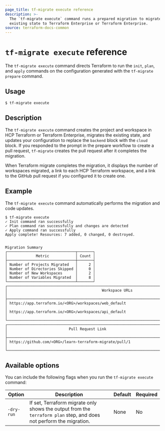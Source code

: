 ```yaml
---
page_title: tf-migrate execute reference
description: >-
  The `tf-migrate execute` command runs a prepared migration to migrate locally
  existing state to Terraform Enterprise or Terraform Enterprise.
source: terraform-docs-common
---
```


# `tf-migrate execute` reference

The `tf-migrate execute` command directs Terraform to run the `init`, `plan`, and `apply` commands on the configuration generated with the `tf-migrate prepare` command. 

## Usage

    $ tf-migrate execute

## Description

The `tf-migrate execute` command creates the project and workspace in HCP Terraform or Terraform Enterprise, migrates the existing state, and updates your configuration to replace the `backend` block with the `cloud` block. If you responded to the prompt in the prepare workflow to create a pull request, `tf-migrate` creates the pull request after it completes the migration.

When Terraform migrate completes the migration, it displays the number of workspaces migrated, a link to each HCP Terraform workspace, and a link to the GitHub pull request if you configured it to create one.

## Example

The `tf-migrate execute` command automatically performs the migration and code updates. 

<CodeBlockConfig hideClipboard>

    $ tf-migrate execute
    ✓ Init command ran successfully
    ✓ Plan command ran successfully and changes are detected
    ✓ Apply command ran successfully
    Apply complete! Resources: 7 added, 0 changed, 0 destroyed.


    Migration Summary
    ┌───────────────────────────────┬───────┐
    │             Metric            │ Count │
    ├───────────────────────────────┼───────┤
    │ Number of Projects Migrated   │     2 │
    │ Number of Directories Skipped │     0 │
    │ Number of New Workspaces      │     2 │
    │ Number of Variables Migrated  │     8 │
    └───────────────────────────────┴───────┘
    ┌───────────────────────────────────────────────────────────────────────────────────────────────────┐
    │                                           Workspace URLs                                          │
    ├───────────────────────────────────────────────────────────────────────────────────────────────────┤
    │ https://app.terraform.io/<ORG>/workspaces/web_default                                             │
    │ https://app.terraform.io/<ORG>/workspaces/api_default                                             │
    └───────────────────────────────────────────────────────────────────────────────────────────────────┘
    ┌────────────────────────────────────────────────────────────────────────┐
    │                            Pull Request Link                           │
    ├────────────────────────────────────────────────────────────────────────┤
    │ https://github.com/<ORG>/learn-terraform-migrate/pull/1                │
    └────────────────────────────────────────────────────────────────────────┘

</CodeBlockConfig>

## Available options

You can include the following flags when you run the `tf-migrate execute` command:

| Option     | Description                                                                                                         | Default | Required |
| ---------- | ------------------------------------------------------------------------------------------------------------------- | ------- | -------- |
| `-dry-run` | If set, Terraform migrate only shows the output from the `terraform plan` step, and does not perform the migration. | None    | No       |
